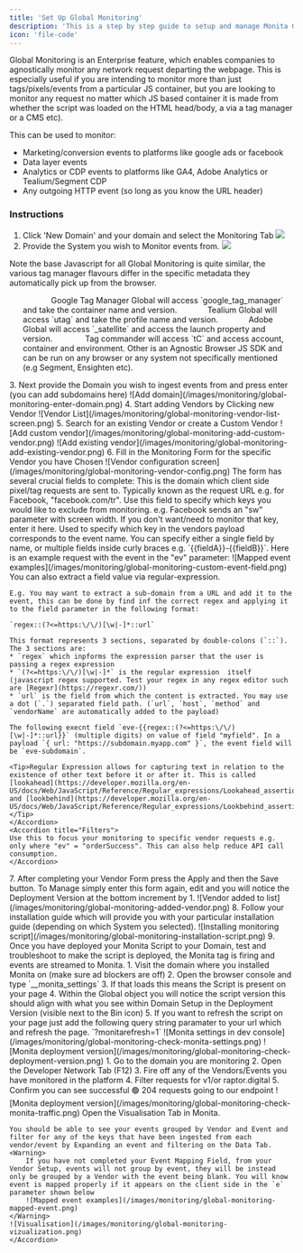 ```yaml
---
title: 'Set Up Global Monitoring'
description: 'This is a step by step guide to setup and manage Monita Global Monitoring Setup/Manage Global Monitoring (Tealium/Adobe/GTM/JS)'
icon: 'file-code'
---
```


Global Monitoring is an Enterprise feature, which enables companies to agnostically monitor any network request departing the webpage. This is especially useful if you are intending to monitor more than just  tags/pixels/events from a particular JS container, but you are looking to monitor any request no matter which JS based container it is made from whether the script was loaded on the HTML head/body, a via a tag manager or a CMS etc).

This can be used to monitor:

* Marketing/conversion events to platforms like google ads or facebook 
* Data layer events
* Analytics or CDP events to platforms like GA4, Adobe Analytics or Tealium/Segment CDP
* Any outgoing HTTP event (so long as you know the URL header)

### Instructions

1. Click 'New Domain' and your domain and select the Monitoring Tab
![](/images/monitoring/global-monitoring-add-new-domain.png)
2. Provide the System you wish to Monitor events from.
![](/images/monitoring/global-monitoring-select-monitoring-system.png)
<Note>
Note the base Javascript for all Global Monitoring is quite similar, the various tag manager flavours differ in the specific metadata they automatically pick up from the browser. 
  <ul>
<img src="/logo/google_tag_manager.svg" height="14" width="50"/>Google Tag Manager Global will access `google_tag_manager` and take the container name and version.
<img src="/logo/tealium-logo.svg" height="14" width="50"/>Tealium Global will access `utag` and take the profile name and version.
<img src="/logo/adobe.png" height="14" width="50"/>Adobe Global will access `_satellite` and access the launch property and version.
<img src="/logo/tagcommander-logo.png" height="14" width="50"/> Tag commander will access `tC` and access account, container and environment.
<Icon icon="code" iconType="solid" size="50" />
Other is an Agnostic Browser JS SDK and can be run on any browser or any system not specifically mentioned (e.g Segment, Ensighten etc).
  </ul>
</Note>
3. Next provide the Domain you wish to ingest events from and press enter (you can add subdomains here)
![Add domain](/images/monitoring/global-monitoring-enter-domain.png)
4. Start adding Vendors by Clicking new Vendor
![Vendor List](/images/monitoring/global-monitoring-vendor-list-screen.png)
5. Search for an existing Vendor or create a Custom Vendor
<Frame caption="Create a custom vendor">![Add custom vendor](/images/monitoring/global-monitoring-add-custom-vendor.png)</Frame>
<Frame caption="Search for existing providers">![Add existing vendor](/images/monitoring/global-monitoring-add-existing-vendor.png)</Frame>
6. Fill in the Monitoring Form for the specific Vendor you have Chosen
![Vendor configuration screen](/images/monitoring/global-monitoring-vendor-config.png)
The form has several crucial fields to complete:
<AccordionGroup>
    <Accordion title="Domains">
    This is the domain which client side pixel/tag requests are sent to.
    Typically known as the request URL e.g. for Facebook, "facebook.com/tr".
    </Accordion>    
    <Accordion title="Execluded Parameters">
    Use this field to specify which keys you would like to exclude from monitoring. e.g. Facebook sends an "sw" parameter with screen width. If you don't want/need to monitor that key, enter it here.
    </Accordion>    
    <Accordion title="Event Mapping Field">
    Used to specify which key in the vendors payload corresponds to the event name.
    You can specify either a single field by name, or multiple fields inside curly braces e.g. `{{fieldA}}-{{fieldB}}`. Here is an example request with the event in the "ev" parameter:
    ![Mapped event examples](/images/monitoring/global-monitoring-custom-event-field.png)
    You can also extract a field value via regular-expression.
    
    E.g. You may want to extract a sub-domain from a URL and add it to the event, this can be done by find inf the correct regex and applying it to the field parameter in the following format:
    
    `regex::(?<=https:\/\/)[\w|-]*::url`
    
    This format represents 3 sections, separated by double-colons (`::`). The 3 sections are:
    * `regex` which inpforms the expression parser that the user is passing a regex expression
    * `(?<=https:\/\/)[\w|-]*` is the regular expression  itself (javascript regex supported. Test your regex in any regex editor such are [Regexr](https://regexr.com/))
    * `url` is the field from which the content is extracted. You may use a dot (`.`) separated field path. (`url`, `host`, `method` and `vendorName` are automatically added to the payload)

    The following execnt field `eve-{{regex::(?<=https:\/\/)[\w|-]*::url}}` (multiple digits) on value of field "myfield". In a payload `{ url: "https://subdomain.myapp.com" }`, the event field will be `eve-subdomain`.

    <Tip>Regular Expression allows for capturing text in relation to the existence of other text before it or after it. This is called [lookahead](https://developer.mozilla.org/en-US/docs/Web/JavaScript/Reference/Regular_expressions/Lookahead_assertion) and [lookbehind](https://developer.mozilla.org/en-US/docs/Web/JavaScript/Reference/Regular_expressions/Lookbehind_assertion)</Tip>
    </Accordion>    
    <Accordion title="Filters">
    Use this to focus your monitoring to specific vendor requests e.g. only where "ev" = "orderSuccess". This can also help reduce API call consumption.
    </Accordion>    
</AccordionGroup>
7. After completing your Vendor Form press the Apply and then the Save button. To Manage simply enter this form again, edit and you will notice the Deployment Version at the bottom increment by 1.
![Vendor added to list](/images/monitoring/global-monitoring-added-vendor.png)
8. Follow your installation guide which will provide you with your particular installation guide (depending on which System you selected).
![Installing monitoring script](/images/monitoring/global-monitoring-installation-script.png)
9. Once you have deployed your Monita Script to your Domain, test and troubleshoot to make the script is deployed, the Monita tag is firing and events are streamed to Monita.
<AccordionGroup>
    <Accordion title="Checking that Monita Script is being loaded on the Client side (your Domain)">
    1. Visit the domain where you installed Monita on (make sure ad blockers are off)
    2. Open the browser console and type `__monita_settings`
    3. If that loads this means the Script is present on your page 
    4. Within the Global object you will notice the script version this should align with what you see within Domain Setup in the Deployment Version (visible next to the Bin icon)
    5. If you want to refresh the script on your page just add the following query string paramater to your url which and refresh the page. `?monitarefresh=1`
    <Frame caption="Monita settings in your browser console">![Monita settings in dev console](/images/monitoring/global-monitoring-check-monita-settings.png)</Frame>
    <Frame caption="Your Deployment Version visible down below">![Monita deployment version](/images/monitoring/global-monitoring-check-deployment-version.png)</Frame>
    </Accordion>
    <Accordion title="Checking Monita calls are firing on the Client side (your Domain)">
    1. Go to the domain you are monitoring
    2. Open the Developer Network Tab (F12)
    3. Fire off any of the Vendors/Events you have monitored in the platform
    4. Filter requests for v1/or raptor.digital
    5. Confirm you can see successful 🟢 204 requests going to our endpoint
    <Frame caption="Monita settings in your browser console">![Monita deployment version](/images/monitoring/global-monitoring-check-monita-traffic.png)</Frame>
    </Accordion>
    <Accordion title="Checking Monita calls are being received on the Server Side (Monita)">
    Open the Visualisation Tab in Monita.

    You should be able to see your events grouped by Vendor and Event and filter for any of the keys that have been ingested from each vendor/event by Expanding an event and filtering on the Data Tab.
    <Warning>
        If you have not completed your Event Mapping Field, from your Vendor Setup, events will not group by event, they will be instead only be grouped by a Vendor with the event being blank. You will know event is mapped properly if it appears on the client side in the `e` parameter shown below
        ![Mapped event examples](/images/monitoring/global-monitoring-mapped-event.png)
    </Warning>
    ![Visualisation](/images/monitoring/global-monitoring-vizualization.png)
    </Accordion> 
</AccordionGroup>